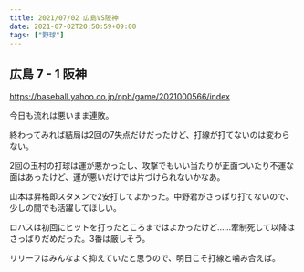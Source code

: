 ```yaml
---
title: 2021/07/02 広島VS阪神
date: 2021-07-02T20:50:59+09:00
tags: ["野球"]
---
```


## 広島 7 - 1 阪神

https://baseball.yahoo.co.jp/npb/game/2021000566/index

今日も流れは悪いまま連敗。

終わってみれば結局は2回の7失点だけだったけど、打線が打てないのは変わらない。

2回の玉村の打球は運が悪かったし、攻撃でもいい当たりが正面ついたり不運な面はあったけど、運が悪いだけでは片づけられないかなあ。

山本は昇格即スタメンで2安打してよかった。中野君がさっぱり打てないので、少しの間でも活躍してほしい。

ロハスは初回にヒットを打ったところまではよかったけど……牽制死して以降はさっぱりだめだった。3番は厳しそう。

リリーフはみんなよく抑えていたと思うので、明日こそ打線と噛み合えば。